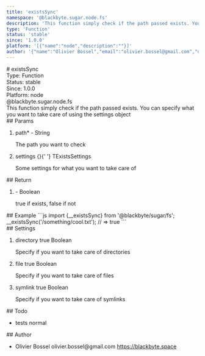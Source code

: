 ```yaml
---
title: 'existsSync'
namespace: '@blackbyte.sugar.node.fs'
description: 'This function simply check if the path passed exists. You can specify what you want to take care of using the settings object'
type: 'Function'
status: 'stable'
since: '1.0.0'
platform: '[{"name":"node","description":""}]'
author: '{"name":"Olivier Bossel","email":"olivier.bossel@gmail.com","url":"https://blackbyte.space"}'
---
```


<div class="docmap-mdx">
  # existsSync
  <div class="_metas">
    <div class="_type">
      <span class="_type-label">Type:</span>
      <span class="_type-value">Function</span>
    </div>
    <div class="_status">
      <span class="_status-label">Status:</span>
      <span class="_status-value -stable">stable</span>
    </div>
    <div class="_since">
      <span class="_since-label">Since:</span>
      <span class="_since-value">1.0.0</span>
    </div>
    <div class="_platform">
      <span class="_platform-label">Platform:</span>
      <span class="_platform-value -node">node</span>
    </div>
  </div>
  <div class="_namespace">@blackbyte.sugar.node.fs</div>
  <div class="_description typo-lead typo-format">
    This function simply check if the path passed exists. You can specify what
    you want to take care of using the settings object
  </div>
  <div class="_params">
    ## Params
    <ol class="_list">
      <li class="_item">
        <span class="_name">
          path<span class="_required">*</span>
        </span>
        <span class="_default">-</span> <span class="_type">String</span>
        <p class="_description">The path you want to check</p>
      </li>
      <li class="_item">
        <span class="_name">settings</span>
        <span class="_default">&lcub;&rcub;</span>{' '}
        <span class="_type">TExistsSettings</span>
        <p class="_description">
          Some settings for what you want to take care of
        </p>
      </li>
    </ol>
  </div>
  <div class="_return">
    ## Return
    <ol class="_list">
      <li class="_item">
        <span class="_default">-</span>
        <span class="_type">Boolean</span>
        <p class="_description">true if exists&comma; false if not</p>
      </li>
    </ol>
  </div>
  <div class="_examples">
    ## Example ```js import {__existsSync} from '@blackbyte/sugar/fs';
    __existsSync('/something/cool.txt'); // => true ```
  </div>
  <div class="_settings">
    ## Settings
    <ol class="_list">
      <li class="_item">
        <span class="_name">directory</span>
        <span class="_default">true</span> <span class="_type">Boolean</span>
        <p class="_description">
          Specify if you want to take care of directories
        </p>
      </li>
      <li class="_item">
        <span class="_name">file</span>
        <span class="_default">true</span> <span class="_type">Boolean</span>
        <p class="_description">Specify if you want to take care of files</p>
      </li>
      <li class="_item">
        <span class="_name">symlink</span>
        <span class="_default">true</span> <span class="_type">Boolean</span>
        <p class="_description">Specify if you want to take care of symlinks</p>
      </li>
    </ol>
  </div>
  <div class="_todo">
    ## Todo
    <ul class="_list">
      <li class="_item">
        <span class="_description">tests</span>
        <span class="_priority -normal">normal</span>
      </li>
    </ul>
  </div>
  <div class="_author">
    ## Author
    <ul class="_list">
      <li class="_item">
        <span class="_name">Olivier Bossel</span>
        <span class="_email">olivier.bossel@gmail.com</span>
        <a href="https://blackbyte.space" target="_blank" class="_url">
          https://blackbyte.space
        </a>
      </li>
    </ul>
  </div>
</div>
